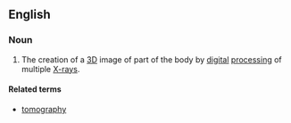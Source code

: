 ==English==

===Noun===
{{en-noun|tomosyntheses}}

# The creation of a [[3D]] image of part of the body by [[digital]] [[processing]] of multiple [[X-ray]]s.

====Related terms====
* [[tomography]]